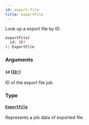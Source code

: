 ```yaml
---
id: export-file
title: exportFile
---
```


Look up a export file by ID.

```graphql
exportFile(
  id: ID!
): ExportFile

```

### Arguments

#### `id` ([`ID!`](/docs/developer/api-reference/scalars/id))

ID of the export file job.

### Type

#### [`ExportFile`](/docs/developer/api-reference/objects/export-file)

Represents a job data of exported file.
